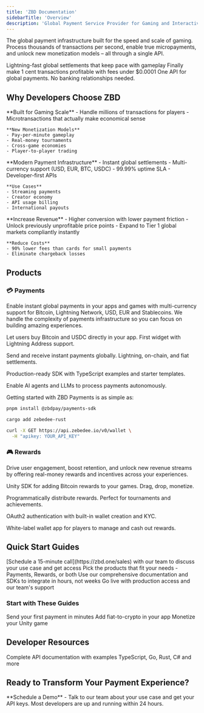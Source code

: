 ```yaml
---
title: 'ZBD Documentation'
sidebarTitle: 'Overview'
description: 'Global Payment Service Provider for Gaming and Interactive Entertainment'
---
```



The global payment infrastructure built for the speed and scale of gaming. Process thousands of transactions per second, enable true micropayments, and unlock new monetization models – all through a single API.

<CardGroup cols={3}>
  <Card title="Sub-second Payments" icon="bolt">
    Lightning-fast global settlements that keep pace with gameplay
  </Card>
  <Card title="True Micropayments" icon="coins">
    Finally make 1 cent transactions profitable with fees under $0.0001
  </Card>
  <Card title="Global Coverage" icon="globe">
    One API for global payments. No banking relationships needed.
  </Card>
</CardGroup>

## Why Developers Choose ZBD

<Tabs>
  <Tab title="For Gaming Studios">
    **Built for Gaming Scale**
    - Handle millions of transactions for players
    - Microtransactions that actually make economical sense
    
    **New Monetization Models**
    - Pay-per-minute gameplay
    - Real-money tournaments
    - Cross-game economies
    - Player-to-player trading

  </Tab>
  <Tab title="For App Developers">
    **Modern Payment Infrastructure**
    - Instant global settlements
    - Multi-currency support (USD, EUR, BTC, USDC)
    - 99.99% uptime SLA
    - Developer-first APIs
    
    **Use Cases**
    - Streaming payments
    - Creator economy
    - API usage billing
    - International payouts
  </Tab>
  <Tab title="For Product Managers">
    **Increase Revenue**
    - Higher conversion with lower payment friction
    - Unlock previously unprofitable price points
    - Expand to Tier 1 global markets compliantly instantly
    
    **Reduce Costs**
    - 90% lower fees than cards for small payments
    - Eliminate chargeback losses
  </Tab>
</Tabs>

## Products

### 💳 Payments
Enable instant global payments in your apps and games with multi-currency support for Bitcoin, Lightning Network, USD, EUR and Stablecoins. We handle the complexity of payments infrastructure so you can focus on building amazing experiences.

<CardGroup cols={2}>
  <Card title="ZBD Ramp" horizontal icon='circle-dollar-to-slot' href="/payments/ramp">
    <p>
      Let users buy Bitcoin and USDC directly in your app. First widget with Lightning Address support.
    </p>
  </Card>
  <Card title="Payments API" horizontal icon='code' href="/payments/api">
    <p>
      Send and receive instant payments globally. Lightning, on-chain, and fiat settlements.
    </p>
  </Card>
  <Card title="TypeScript SDK" horizontal icon='layer-group' href="/payments/sdk/typescript">
    <p>
      Production-ready SDK with TypeScript examples and starter templates.
    </p>
  </Card>
  <Card title="MCP Server" horizontal icon='robot' href="/payments/mcp">
    <p>
      Enable AI agents and LLMs to process payments autonomously.
    </p>
  </Card>
</CardGroup>

Getting started with ZBD Payments is as simple as:

<CodeGroup>

```bash TypeScript / Node.js
pnpm install @zbdpay/payments-sdk
```

```bash Rust
cargo add zebedee-rust
```

```bash HTTP
curl -X GET https://api.zebedee.io/v0/wallet \
  -H "apikey: YOUR_API_KEY"
```

</CodeGroup>

### 🎮 Rewards
Drive user engagement, boost retention, and unlock new revenue streams by offering real-money rewards and incentives across your experiences.

<CardGroup cols={2}>
  <Card title="ZBD Rewards SDK" horizontal icon='layer-group' href="/rewards/sdk">
    <p>
      Unity SDK for adding Bitcoin rewards to your games. Drag, drop, monetize.
    </p>
  </Card>
  <Card title="Rewards API" horizontal icon='terminal' href="/rewards/api">
    <p>
      Programmatically distribute rewards. Perfect for tournaments and achievements.
    </p>
  </Card>
  <Card title="Login with ZBD" horizontal icon='shield-check' href="/rewards/oauth2">
    <p>
      OAuth2 authentication with built-in wallet creation and KYC.
    </p>
  </Card>
  <Card title="ZBD App" horizontal icon='apple' href="/rewards/app">
    <p>
      White-label wallet app for players to manage and cash out rewards.
    </p>
  </Card>
</CardGroup>

## Quick Start Guides

<Steps>
  <Step title="Get Your API Keys">
    [Schedule a 15-minute call](https://zbd.one/sales) with our team to discuss your use case and get access
  </Step>
  <Step title="Choose Your Integration">
    Pick the products that fit your needs - Payments, Rewards, or both
  </Step>
  <Step title="Follow Our Guides">
    Use our comprehensive documentation and SDKs to integrate in hours, not weeks
  </Step>
  <Step title="Launch & Scale">
    Go live with production access and our team's support
  </Step>
</Steps>

### Start with These Guides

<CardGroup cols={3}>
  <Card title="5-Minute Quickstart" icon="rocket" href="/get-started/quickstart">
    Send your first payment in minutes
  </Card>
  <Card title="Ramp Integration" icon="circle-dollar" href="/payments/ramp/quickstart">
    Add fiat-to-crypto in your app
  </Card>
  <Card title="Unity Rewards" icon="gamepad" href="/rewards/sdk/integration">
    Monetize your Unity game
  </Card>
</CardGroup>

## Developer Resources

<CardGroup cols={2}>
  <Card title="API Reference" icon="code" href="/payments/api">
    Complete API documentation with examples
  </Card>
  <Card title="SDKs & Libraries" icon="cube" href="/payments/sdk">
    TypeScript, Go, Rust, C# and more
  </Card>
</CardGroup>

## Ready to Transform Your Payment Experience?

<Card title="Get Started Today" icon="calendar" href="https://zbd.one/sales">
  **Schedule a Demo** - Talk to our team about your use case and get your API keys. Most developers are up and running within 24 hours.
</Card>

<Footer />